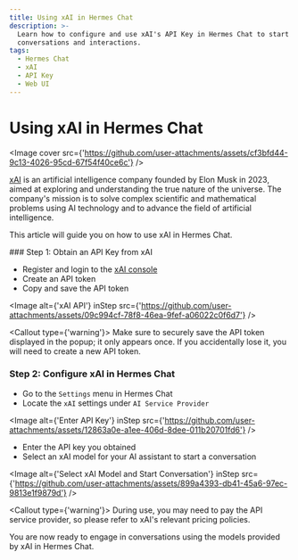 ```yaml
---
title: Using xAI in Hermes Chat
description: >-
  Learn how to configure and use xAI's API Key in Hermes Chat to start
  conversations and interactions.
tags:
  - Hermes Chat
  - xAI
  - API Key
  - Web UI
---
```


# Using xAI in Hermes Chat

<Image cover src={'https://github.com/user-attachments/assets/cf3bfd44-9c13-4026-95cd-67f54f40ce6c'} />

[xAI](https://x.ai/) is an artificial intelligence company founded by Elon Musk in 2023, aimed at exploring and understanding the true nature of the universe. The company's mission is to solve complex scientific and mathematical problems using AI technology and to advance the field of artificial intelligence.

This article will guide you on how to use xAI in Hermes Chat.

<Steps>
  ### Step 1: Obtain an API Key from xAI

  - Register and login to the [xAI console](https://console.x.ai/)
  - Create an API token
  - Copy and save the API token

  <Image alt={'xAI API'} inStep src={'https://github.com/user-attachments/assets/09c994cf-78f8-46ea-9fef-a06022c0f6d7'} />

  <Callout type={'warning'}>
    Make sure to securely save the API token displayed in the popup; it only appears once. If you
    accidentally lose it, you will need to create a new API token.
  </Callout>

  ### Step 2: Configure xAI in Hermes Chat

  - Go to the `Settings` menu in Hermes Chat
  - Locate the `xAI` settings under `AI Service Provider`

  <Image alt={'Enter API Key'} inStep src={'https://github.com/user-attachments/assets/12863a0e-a1ee-406d-8dee-011b20701fd6'} />

  - Enter the API key you obtained
  - Select an xAI model for your AI assistant to start a conversation

  <Image alt={'Select xAI Model and Start Conversation'} inStep src={'https://github.com/user-attachments/assets/899a4393-db41-45a6-97ec-9813e1f9879d'} />

  <Callout type={'warning'}>
    During use, you may need to pay the API service provider, so please refer to xAI's relevant
    pricing policies.
  </Callout>
</Steps>

You are now ready to engage in conversations using the models provided by xAI in Hermes Chat.
